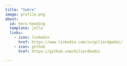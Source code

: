 ```yaml
---
title: "Sobre"
image: profile.png
about:
  id: hero-heading
  template: jolla
  links:
    - icon: linkedin
      href: https://www.linkedin.com/in/giliardgodoi/
    - icon: github
      href: https://github.com/GiliardGodoi

---
```

